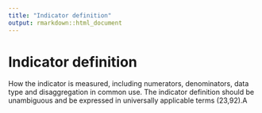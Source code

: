 ```yaml
---
title: "Indicator definition"
output: rmarkdown::html_document
---
```


# Indicator definition

How the indicator is  measured,  including  numerators, denominators,  data type and disaggregation in  common  use. The indicator definition  should be unambiguous and be expressed  in universally applicable terms (23,92).A
